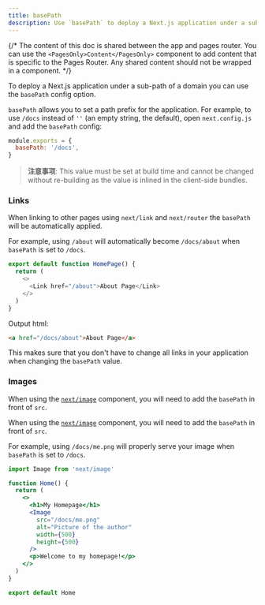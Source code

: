 ```yaml
---
title: basePath
description: Use `basePath` to deploy a Next.js application under a sub-path of a domain.
---
```


{/* The content of this doc is shared between the app and pages router. You can use the `<PagesOnly>Content</PagesOnly>` component to add content that is specific to the Pages Router. Any shared content should not be wrapped in a component. */}

To deploy a Next.js application under a sub-path of a domain you can use the `basePath` config option.

`basePath` allows you to set a path prefix for the application. For example, to use `/docs` instead of `''` (an empty string, the default), open `next.config.js` and add the `basePath` config:

```js title="next.config.js"
module.exports = {
  basePath: '/docs',
}
```

> **注意事项**: This value must be set at build time and cannot be changed without re-building as the value is inlined in the client-side bundles.

### Links

When linking to other pages using `next/link` and `next/router` the `basePath` will be automatically applied.

For example, using `/about` will automatically become `/docs/about` when `basePath` is set to `/docs`.

```js
export default function HomePage() {
  return (
    <>
      <Link href="/about">About Page</Link>
    </>
  )
}
```

Output html:

```html
<a href="/docs/about">About Page</a>
```

This makes sure that you don't have to change all links in your application when changing the `basePath` value.

### Images

<AppOnly>

When using the [`next/image`](/docs/app/api-reference/components/image) component, you will need to add the `basePath` in front of `src`.

</AppOnly>

<PagesOnly>

When using the [`next/image`](/docs/pages/api-reference/components/image) component, you will need to add the `basePath` in front of `src`.

</PagesOnly>

For example, using `/docs/me.png` will properly serve your image when `basePath` is set to `/docs`.

```jsx
import Image from 'next/image'

function Home() {
  return (
    <>
      <h1>My Homepage</h1>
      <Image
        src="/docs/me.png"
        alt="Picture of the author"
        width={500}
        height={500}
      />
      <p>Welcome to my homepage!</p>
    </>
  )
}

export default Home
```
